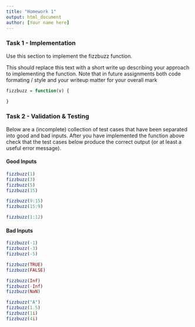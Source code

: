 ```yaml
---
title: "Homework 1"
output: html_document
author: [Your name here]
---
```


### Task 1 - Implementation


Use this section to implement the fizzbuzz function.

This should replace this text with a short write up describing your approach
to implementing the function. Note that in future assignments both code formating / style
and your writeup matter for your overall mark


```r
fizzbuzz = function(v) {

}
```

### Task 2 - Validation & Testing

Below are a (incomplete) collection of test cases that have been separated into good and bad inputs. After you have implemented the function above check that the test cases below produce the correct output (or at least a useful error message).

#### Good Inputs

```r
fizzbuzz(1)
fizzbuzz(3)
fizzbuzz(5)
fizzbuzz(15)

fizzbuzz(9:15)
fizzbuzz(15:9)

fizzbuzz(1:12)
```


#### Bad Inputs

```r
fizzbuzz(-1)
fizzbuzz(-3)
fizzbuzz(-5)

fizzbuzz(TRUE)
fizzbuzz(FALSE)

fizzbuzz(Inf)
fizzbuzz(-Inf)
fizzbuzz(NaN)

fizzbuzz("A")
fizzbuzz(1.5)
fizzbuzz(1i)
fizzbuzz(4i)
```


